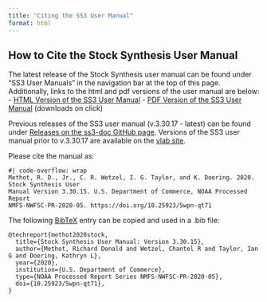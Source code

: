 ```yaml
---
title: "Citing the SS3 User Manual"
format: html
---
```

## How to Cite the Stock Synthesis User Manual

The latest release of the Stock Synthesis user manual can be found under "SS3 User Manuals" in the navigation bar at the top of this page. Additionally, links to the html and pdf versions of the user manual are below:
- [HTML Version of the SS3 User Manual](https://nmfs-ost.github.io/ss3-doc/SS330_User_Manual_release.html)
- [PDF Version of the SS3 User Manual](https://github.com/nmfs-ost/ss3-source-code/releases/latest/download/SS330_User_Manual.pdf) (downloads on click)

Previous releases of the SS3 user manual (v.3.30.17 - latest) can be found under [Releases on the ss3-doc GitHub page](https://github.com/nmfs-ost/ss3-doc/releases). Versions of the SS3 user manual prior to v.3.30.17 are available on the [vlab site](https://vlab.noaa.gov/web/stock-synthesis/document-library/-/document_library/0LmuycloZeIt/view/3406930?_com_liferay_document_library_web_portlet_DLPortlet_INSTANCE_0LmuycloZeIt_redirect=https%3A%2F%2Fvlab.noaa.gov%3A443%2Fweb%2Fstock-synthesis%2Fdocument-library%2F-%2Fdocument_library%2F0LmuycloZeIt%2Fview%2F4513132).

Please cite the manual as:

```
#| code-overflow: wrap
Methot, R. D., Jr., C. R. Wetzel, I. G. Taylor, and K. Doering. 2020. Stock Synthesis User 
Manual Version 3.30.15. U.S. Department of Commerce, NOAA Processed Report 
NMFS-NWFSC-PR-2020-05. https://doi.org/10.25923/5wpn-qt71
```

The following [BibTeX](http://www.bibtex.org/) entry can be copied and used in a .bib file:

```
@techreport{methot2020stock,
  title={Stock Synthesis User Manual: Version 3.30.15},
  author={Methot, Richard Donald and Wetzel, Chantel R and Taylor, Ian G and Doering, Kathryn L},
  year={2020}, 
  institution={U.S. Department of Commerce},
  type={NOAA Processed Report Series NMFS-NWFSC-PR-2020-05},
  doi={10.25923/5wpn-qt71},
}
```
